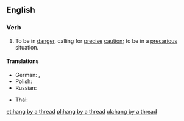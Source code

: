 ==English==

===Verb===
{{en-verb|head=[[hang]] by a [[thread]]|hangs by a thread|hanging by a thread|hung by a thread}}

# {{context|idiomatic|lang=en}} To be in [[danger]], calling for [[precise]] [[caution]]; to be in a [[precarious]] situation.

====Translations====
{{trans-top|to be in a precarious situation}}
* German: {{t+|de|am seidenen Faden hängen}}, {{t+|de|an einem seidenen Faden hängen}}
* Polish: {{t-|pl|wisieć na włosku}}
* Russian: {{t|ru|висеть на волоске}}
{{trans-mid}}
* Thai: {{t-|th|แขวนบนเส้นด้าย|tr=kwăen bon sâynádâai}}
{{trans-bottom}}

[[et:hang by a thread]]
[[pl:hang by a thread]]
[[uk:hang by a thread]]